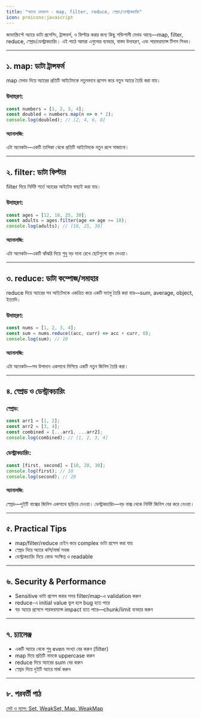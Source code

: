```yaml
---
title: "অ্যারে মেথডস - map, filter, reduce, স্প্রেড/ডেস্ট্রাকচারিং"
icon: proicons:javascript
---
```


জাভাস্ক্রিপ্টে অ্যারে ডাটা প্রসেসিং, ট্রান্সফর্ম, ও ফিল্টার করার জন্য কিছু শক্তিশালী মেথড আছে—map, filter, reduce, স্প্রেড/ডেস্ট্রাকচারিং। এই পাঠে আমরা এগুলোর ব্যবহার, বাস্তব উদাহরণ, এবং পারফরম্যান্স টিপস শিখব।

---

## ১. map: ডাটা ট্রান্সফর্ম

map মেথড দিয়ে অ্যারের প্রতিটি আইটেমকে নতুনভাবে প্রসেস করে নতুন অ্যারে তৈরি করা যায়।

### উদাহরণ:
```js
const numbers = [1, 2, 3, 4];
const doubled = numbers.map(n => n * 2);
console.log(doubled); // [2, 4, 6, 8]
```

#### অ্যানালজি:
এটা অনেকটা—একটি তালিকা থেকে প্রতিটি আইটেমকে নতুন রূপে সাজানো।

---

## ২. filter: ডাটা ফিল্টার

filter দিয়ে নির্দিষ্ট শর্তে অ্যারের আইটেম বাছাই করা যায়।

### উদাহরণ:
```js
const ages = [12, 18, 25, 30];
const adults = ages.filter(age => age >= 18);
console.log(adults); // [18, 25, 30]
```

#### অ্যানালজি:
এটা অনেকটা—একটি ঝাঁঝরি দিয়ে শুধু বড় দানা রেখে ছোটগুলো বাদ দেওয়া।

---

## ৩. reduce: ডাটা কম্পোজ/সমাহার

reduce দিয়ে অ্যারের সব আইটেমকে একত্রিত করে একটি ভ্যালু তৈরি করা যায়—sum, average, object, ইত্যাদি।

### উদাহরণ:
```js
const nums = [1, 2, 3, 4];
const sum = nums.reduce((acc, curr) => acc + curr, 0);
console.log(sum); // 10
```

#### অ্যানালজি:
এটা অনেকটা—সব উপাদান একসাথে মিশিয়ে একটি নতুন জিনিস তৈরি করা।

---

## ৪. স্প্রেড ও ডেস্ট্রাকচারিং

### স্প্রেড:
```js
const arr1 = [1, 2];
const arr2 = [3, 4];
const combined = [...arr1, ...arr2];
console.log(combined); // [1, 2, 3, 4]
```

### ডেস্ট্রাকচারিং:
```js
const [first, second] = [10, 20, 30];
console.log(first); // 10
console.log(second); // 20
```

#### অ্যানালজি:
স্প্রেড—দুইটি বাক্সের জিনিস একসাথে ছড়িয়ে দেওয়া।
ডেস্ট্রাকচারিং—বড় বাক্স থেকে নির্দিষ্ট জিনিস বের করে নেওয়া।

---

## ৫. Practical Tips
- map/filter/reduce চেইন করে complex ডাটা প্রসেস করা যায়
- স্প্রেড দিয়ে অ্যারে কপি/মার্জ সহজ
- ডেস্ট্রাকচারিং দিয়ে কোড সংক্ষিপ্ত ও readable

---

## ৬. Security & Performance
- Sensitive ডাটা প্রসেস করার সময় filter/map-এ validation করুন
- reduce-এ initial value ভুল হলে bug হতে পারে
- বড় অ্যারে প্রসেসে পারফরম্যান্স impact হতে পারে—chunk/limit ব্যবহার করুন

---

## ৭. চ্যালেঞ্জ
- একটি অ্যারে থেকে শুধু even সংখ্যা বের করুন (filter)
- map দিয়ে প্রতিটি নামকে uppercase করুন
- reduce দিয়ে অ্যারের sum বের করুন
- স্প্রেড দিয়ে দুইটি অ্যারে মার্জ করুন

---

## ৮. পরবর্তী পাঠ

[সেট ও ম্যাপ: Set, WeakSet, Map, WeakMap](/js/sets-maps)
